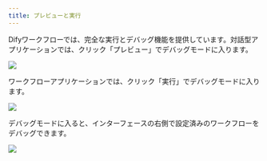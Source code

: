 ```yaml
---
title: プレビューと実行
---
```



Difyワークフローでは、完全な実行とデバッグ機能を提供しています。対話型アプリケーションでは、クリック「プレビュー」でデバッグモードに入ります。

![](https://assets-docs.dify.ai/dify-enterprise-mintlify/jp/guides/workflow/debug-and-preview/91379dc42d0d815e52ddad0cc5450a46.png)

ワークフローアプリケーションでは、クリック「実行」でデバッグモードに入ります。

![](https://assets-docs.dify.ai/dify-enterprise-mintlify/jp/guides/workflow/debug-and-preview/b92d7536392b1e1f2423d0e3aa113915.png)

デバッグモードに入ると、インターフェースの右側で設定済みのワークフローをデバッグできます。

![](https://assets-docs.dify.ai/dify-enterprise-mintlify/jp/guides/workflow/debug-and-preview/4c81791508592e0f8019b8ebf8f119ea.png)